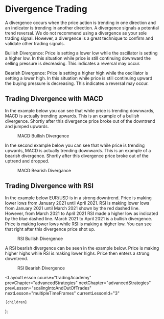 
# Divergence Trading

A divergence occurs when the price action is trending in one direction and an indicator is trending in another direction. A
divergence signals a potential trend reversal. We do not recommend using a divergence as your sole trading signal. However,
a divergence is a great technique to confirm and validate other trading signals.

Bullish Divergence: Price is setting a lower low while the oscillator is setting a higher low. In this situation while price
is still continuing downward the selling pressure is decreasing. This indicates a reversal may occur.

Bearish Divergence: Price is setting a higher high while the oscillator is setting a lower high. In this situation while price
is still continuing upward the buying pressure is decreasing. This indicates a reversal may occur.

## Trading Divergence with MACD

In the example below you can see that while price is trending downwards, MACD is actually trending upwards. This is an example
of a bullish divergence. Shortly after this divergence price broke out of the downtrend and jumped upwards.

<figure className="centerFigure">
  <Image
    src="/images/courses/tradingAcademy/advancedStrategies/divergence/Picture1.webp"
    height={514}
    width={977}
    alt=""
  />
  <figcaption>MACD Bullish Divergence</figcaption>
</figure>

In the second example below you can see that while price is trending upwards, MACD is actually trending downwards. This is an
example of a bearish divergence. Shortly after this divergence price broke out of the uptrend and dropped.

<figure className="centerFigure">
  <Image
    src="/images/courses/tradingAcademy/advancedStrategies/divergence/Picture2.webp"
    height={535}
    width={977}
    alt=""
  />
  <figcaption>MACD Bearish Divergance</figcaption>
</figure>

## Trading Divergence with RSI

In the example below EUR/USD is in a strong downtrend. Price is making lower lows from January 2021 until April 2021. RSI is
making lower lows from January 2021 until March 2021 shown by the red dashed line. However, from March 2021 to April 2021 RSI
made a higher low as indicated by the blue dashed line. March 2021 to April 2021 is a bullish divergence. Price is making lower
lows while RSI is making a higher low. You can see that right after this divergence price shot up.

<figure className="centerFigure">
  <Image
    src="/images/courses/tradingAcademy/advancedStrategies/divergence/Picture3.webp"
    height={535}
    width={977}
    alt=""
  />
  <figcaption>RSI Bullish Divergence</figcaption>
</figure>

A RSI bearish divergence can be seen in the example below. Price is making higher highs while RSI is making lower highs.
Price then enters a strong downtrend.

<figure className="centerFigure">
  <Image
    src="/images/courses/tradingAcademy/advancedStrategies/divergence/Picture4.webp"
    height={510}
    width={977}
    alt=""
  />
  <figcaption>RSI Bearish Divergence</figcaption>
</figure>

  <LayoutLesson
    course="tradingAcademy"
    prevChapter="advancedStrategies"
    nextChapter="advancedStrategies"
    prevLesson="scalingIntoAndOutOfTrades"
    nextLesson="multipleTimeFrames"
    currentLessonId="3"
  >
    {children}
  </LayoutLesson>
);
